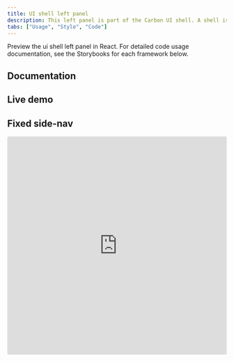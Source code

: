 ```yaml
---
title: UI shell left panel
description: This left panel is part of the Carbon UI shell. A shell is a collection of components shared by all products within a platform.
tabs: ["Usage", "Style", "Code"]
---
```


<PageDescription>

Preview the ui shell left panel in React. For detailed code usage documentation, see the Storybooks for each framework below.

</PageDescription>

## Documentation

<Row className="resource-card-group">
<Column colLg={4} colMd={4} noGutterSm>
  <ResourceCard
    subTitle="React"
    href="https://react.carbondesignsystem.com/?path=/story/ui-shell--fixed-sidenav"
    >

<MdxIcon name="react" />

  </ResourceCard>
</Column>
<Column colLg={4} colMd={4} noGutterSm>
  <ResourceCard
      subTitle="Angular (Community)"
      href="https://angular.carbondesignsystem.com/?path=/story/components-ui-shell--side-navigation"
      >

<MdxIcon name="angular" />

  </ResourceCard>
</Column>
<Column colLg={4} colMd={4} noGutterSm>
  <ResourceCard
      subTitle="Vue (Community)"
      href="https://vue.carbondesignsystem.com/?path=/story/components-cvuishell-header--fixed-side-nav"
      >

<MdxIcon name="vue" />

  </ResourceCard>
</Column>
</Row>

## Live demo

## Fixed side-nav

<Row>
  <Column>
    <iframe
      loading="lazy"
      src="https://codesandbox.io/embed/fixed-sidenav-tk9cs?fontsize=14&hidenavigation=1&view=preview"
      title="fixed-sidenav"
      allow="geolocation; microphone; camera; midi; vr; accelerometer; gyroscope; payment; ambient-light-sensor; encrypted-media"
      style="width:100%; height:500px; border:0; border-radius: 4px; overflow:hidden;"
      sandbox="allow-modals allow-forms allow-popups allow-scripts allow-same-origin"
    />
  </Column>
</Row>

## Fixed side-nav with icons

<Row>
  <Column>
    <iframe
      loading="lazy"
      src="https://codesandbox.io/embed/fixed-sidenav-with-icons-875it?fontsize=14&hidenavigation=1&view=preview"
      title="fixed-sidenav-with-icons"
      allow="geolocation; microphone; camera; midi; vr; accelerometer; gyroscope; payment; ambient-light-sensor; encrypted-media"
      style="width:100%; height:500px; border:0; border-radius: 4px; overflow:hidden;"
      sandbox="allow-modals allow-forms allow-popups allow-scripts allow-same-origin"
    />
  </Column>
</Row>
